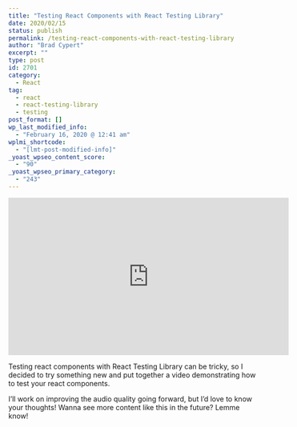```yaml
---
title: "Testing React Components with React Testing Library"
date: 2020/02/15
status: publish
permalink: /testing-react-components-with-react-testing-library
author: "Brad Cypert"
excerpt: ""
type: post
id: 2701
category:
  - React
tag:
  - react
  - react-testing-library
  - testing
post_format: []
wp_last_modified_info:
  - "February 16, 2020 @ 12:41 am"
wplmi_shortcode:
  - "[lmt-post-modified-info]"
_yoast_wpseo_content_score:
  - "90"
_yoast_wpseo_primary_category:
  - "243"
---
```

<iframe width="560" height="315" src="https://www.youtube-nocookie.com/embed/d8GRDqjFP-g" frameborder="0" allow="accelerometer; autoplay; clipboard-write; encrypted-media; gyroscope; picture-in-picture" allowfullscreen></iframe>

Testing react components with React Testing Library can be tricky, so I decided to
try something new and put together a video demonstrating how to test your react components.

I’ll work on improving the audio quality going forward, but I’d love to know
your thoughts! Wanna see more content like this in the future? Lemme know!
